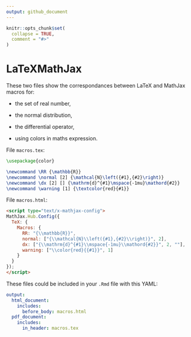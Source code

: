 ```yaml
---
output: github_document
---
```


<!-- README.md is generated from README.Rmd. Please edit that file -->

```r
knitr::opts_chunk$set(
  collapse = TRUE,
  comment = "#>"
)
```

# LaTeXMathJax

<!-- badges: start -->
<!-- badges: end -->

These two files show the correspondances between LaTeX and MathJax macros for:

* the set of real number,

* the normal distribution,

* the differential operator,

* using colors in maths expression.


File `macros.tex`:
```tex
\usepackage{color}

\newcommand \RR {\mathbb{R}}
\newcommand \normal [2] {\mathcal{N}\left({#1},{#2}\right)}
\newcommand \dx [2] [] {\mathrm{d}^{#1}\mspace{-1mu}\mathord{#2}}
\newcommand \warning [1] {\textcolor{red}{#1}}
```

File `macros.html`:
```html
<script type="text/x-mathjax-config">
MathJax.Hub.Config({
  TeX: {
    Macros: {
      RR: "{\\mathbb{R}}",
      normal: ["{\\mathcal{N}\\left({#1},{#2}\\right)}", 2],
      dx: ["{\\mathrm{d}^{#1}\\mspace{-1mu}\\mathord{#2}}", 2, ""],
      warning: ["\\color{red}{{#1}}", 1]
    }
  }
});
</script>
```

These files could be included in your `.Rmd` file with this YAML: 

```yaml
output:
  html_document: 
    includes:
      before_body: macros.html
  pdf_document:
    includes:
      in_header: macros.tex
```

